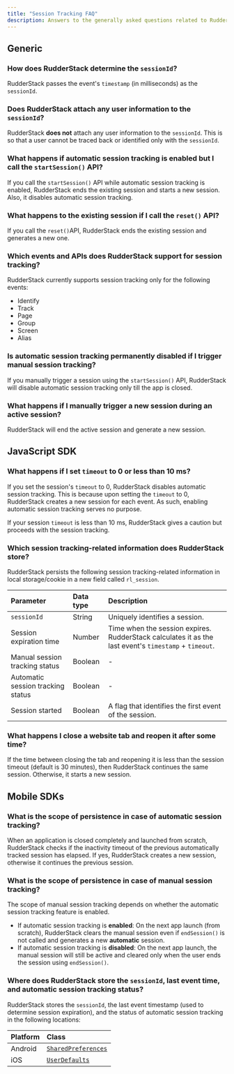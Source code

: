 ```yaml
---
title: "Session Tracking FAQ"
description: Answers to the generally asked questions related to RudderStack's session tracking feature.
---
```


## Generic

### How does RudderStack determine the `sessionId`?

RudderStack passes the event's `timestamp` (in milliseconds) as the `sessionId`. 

### Does RudderStack attach any user information to the `sessionId`?

RudderStack **does not** attach any user information to the `sessionId`. This is so that a user cannot be traced back or identified only with the `sessionId`.

### What happens if automatic session tracking is enabled but I call the `startSession()` API?

If you call the `startSession()` API while automatic session tracking is enabled, RudderStack ends the existing session and starts a new session. Also, it disables automatic session tracking.

### What happens to the existing session if I call the `reset()` API?

If you call the <Link to="/event-spec/standard-events/">`reset()`API</Link>, RudderStack ends the existing session and generates a new one.

### Which events and APIs does RudderStack support for session tracking?

RudderStack currently supports session tracking only for the following events:

- <Link to="/event-spec/standard-events/identify/">Identify</Link>
- <Link to="/event-spec/standard-events/track/">Track</Link>
- <Link to="/event-spec/standard-events/page/">Page</Link>
- <Link to="/event-spec/standard-events/group/">Group</Link>
- <Link to="/event-spec/standard-events/screen/">Screen</Link>
- <Link to="/event-spec/standard-events/alias/">Alias</Link>

### Is automatic session tracking permanently disabled if I trigger manual session tracking?

If you manually trigger a session using the `startSession()` API, RudderStack will disable automatic session tracking only till the app is closed.

### What happens if I manually trigger a new session during an active session?

RudderStack will end the active session and generate a new session.

## JavaScript SDK

### What happens if I set `timeout` to 0 or less than 10 ms?

If you set the session's `timeout` to 0, RudderStack disables automatic session tracking. This is because upon setting the `timeout` to 0, RudderStack creates a new session for each event. As such, enabling automatic session tracking serves no purpose.

If your session `timeout` is less than 10 ms, RudderStack gives a caution but proceeds with the session tracking.

### Which session tracking-related information does RudderStack store?

RudderStack persists the following session tracking-related information in local storage/cookie in a new field called `rl_session`.

| Parameter | Data type | Description |
| :---- | :---- | :-----|
| `sessionId` | String | Uniquely identifies a session. |
| Session expiration time | Number | Time when the session expires. RudderStack calculates it as the last event's `timestamp` + `timeout`. |
| Manual session tracking status | Boolean | - |
| Automatic session tracking status | Boolean | - |
| Session started | Boolean | A flag that identifies the first event of the session. |

### What happens I close a website tab and reopen it after some time?

If the time between closing the tab and reopening it is less than the session timeout (default is 30 minutes), then RudderStack continues the same session. Otherwise, it starts a new session.

## Mobile SDKs

### What is the scope of persistence in case of automatic session tracking? 

When an application is closed completely and launched from scratch, RudderStack checks if the inactivity timeout of the previous automatically tracked session has elapsed. If yes, RudderStack creates a new session, otherwise it continues the previous session.

<h3 id="#manual-session-tracking-persistence">What is the scope of persistence in case of manual session tracking?</h3>

The scope of manual session tracking depends on whether the automatic session tracking feature is enabled.

- If automatic session tracking is **enabled**: On the next app launch (from scratch), RudderStack clears the manual session even if <Link to="/sources/event-streams/sdks/session-tracking/manual-session-tracking/">`endSession()`</Link> is not called and generates a new **automatic** session.
- If automatic session tracking is **disabled**: On the next app launch, the manual session will still be active and cleared only when the user ends the session using `endSession()`.

### Where does RudderStack store the `sessionId`, last event time, and automatic session tracking status?

RudderStack stores the `sessionId`, the last event timestamp (used to determine <Link to="/sources/event-streams/sdks/session-tracking/#session-expiration-in-mobile-sdks">session expiration</Link>), and the status of automatic session tracking in the following locations:

| Platform | Class |
| :---------| :--------|
| Android | [`SharedPreferences`](https://developer.android.com/reference/android/content/SharedPreferences) |
| iOS | [`UserDefaults`](https://developer.apple.com/documentation/foundation/userdefaults) |